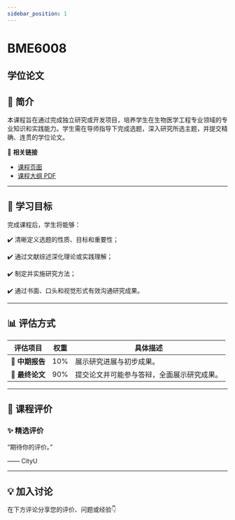 ```yaml
---
sidebar_position: 1
---
```


# BME6008
## 学位论文

## **📘 简介**
本课程旨在通过完成独立研究或开发项目，培养学生在生物医学工程专业领域的专业知识和实践能力。学生需在导师指导下完成选题，深入研究所选主题，并提交精确、连贯的学位论文。

🔗 **相关链接**
- [课程页面](https://www.cityu.edu.hk/catalogue/pg/202425/course/BME6008.htm)
- [课程大纲 PDF](https://www.cityu.edu.hk/catalogue/pg/202425/course/BME6008.pdf)

---

## **🎯 学习目标**

完成课程后，学生将能够：

✔️ 清晰定义选题的性质、目标和重要性；

✔️ 通过文献综述深化理论或实践理解；

✔️ 制定并实施研究方法；

✔️ 通过书面、口头和视觉形式有效沟通研究成果。

---

## **📊 评估方式**

| **评估项目**          | **权重** | **具体描述**                                                                                       |
|----------------------|---------|---------------------------------------------------------------------------------------------------|
| **📄 中期报告**        | 10%     | 展示研究进展与初步成果。                                                                          |
| **📄 最终论文**        | 90%     | 提交论文并可能参与答辩，全面展示研究成果。                                                        |

---

## **💬 课程评价**

### ✨ **精选评价**
<div className={commentStyles.commentBox}>
    <p className={commentStyles.commentText}>
        “期待你的评价。”
    </p>
    <p className={commentStyles.commentAuthor}>—— CityU</p>
</div>

---

## **💡 加入讨论**

在下方评论分享您的评价、问题或经验👇
<Utterances />